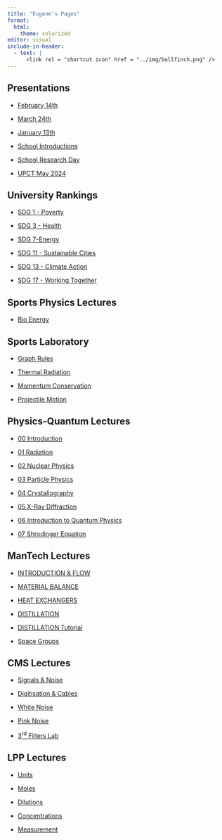 ```yaml
---
title: "Eugene's Pages"
format: 
  html:
    theme: solarized
editor: visual
include-in-header:
  - text: |
      <link rel = "shortcut icon" href = "../img/bullfinch.png" />
---
```


## Presentations

-   [February 14th](https://tud.netlify.app/eut-plus/workshop-kickoff-feb14-2025.html){target="_blank"}

-   [March 24th](https://tud.netlify.app/phys-clin-discipline){target="_blank"}

-   [January 13th](https://tud.netlify.app/organisational-change.html){target="_blank"}

-   [School Introductions](https://tud.netlify.app/school-c){target="_blank"}

-   [School Research Day](https://tud.netlify.app/school-c-research){target="_blank"}

-   [UPCT May 2024](https://tud.netlify.app/cartegena-May-2024.html){target="_blank"}

## University Rankings

-   [SDG 1 - Poverty](https://tud.netlify.app/poverty#1)

-   [SDG 3 - Health](https://tud.netlify.app/health.html#1)

-   [SDG 7-Energy](https://tud.netlify.app/energy#1)

-   [SDG 11 - Sustainable Cities](https://tud.netlify.app/sustainable.html#1)

-   [SDG 13 - Climate Action](https://tud.netlify.app/climate#1)

-   [SDG 17 - Working Together](https://tud.netlify.app/working-together.html)

## Sports Physics Lectures

-   [Bio Energy](https://tud.netlify.app/bioenergy1#/title-slide)

## Sports Laboratory

-   [Graph Rules](https://tud.netlify.app/graph-rules#1)

-   [Thermal Radiation](https://tud.netlify.app/wien)

-   [Momentum Conservation](https://tud.netlify.app/collision)

-   [Projectile Motion](https://tud.netlify.app/projectile)

## Physics-Quantum Lectures

-   [00 Introduction](https://tud.netlify.app/lectures/physics-quantum/00-introduction.htm){target="_blank"}

-   [01 Radiation](https://tud.netlify.app/lectures/physics-quantum/01-radiation.html){target="_blank"}

-   [02 Nuclear Physics](https://tud.netlify.app/lectures/physics-quantum/02-nuclear.html){target="_blank"}

-   [03 Particle Physics](https://tud.netlify.app/lectures/physics-quantum/03-particle.html){target="_blank"}

-   [04 Crystallography](https://tud.netlify.app/lectures/physics-quantum/04-xtals.html){target="_blank"}

-   [05 X-Ray Diffraction](https://tud.netlify.app/lectures/physics-quantum/05-crystals-x-ray-diffraction.html){target="_blank"}

-   [06 Introduction to Quantum Physics](https://tud.netlify.app/lectures/physics-quantum/04-xtals.html){target="_blank"}

-   [07 Shrodinger Equation](https://tud.netlify.app/lectures/physics-quantum/04-xtals.html){target="_blank"}

## ManTech Lectures

-   [INTRODUCTION & FLOW](https://tud.netlify.app/lectures/mantech/02-introduction-flow-diagrams.pdf)

-   [MATERIAL BALANCE](https://tud.netlify.app/lectures/mantech/01-material-balance.pdf)

-   [HEAT EXCHANGERS](https://tud.netlify.app/lectures/mantech/03-heat-exchangers.pdf)

-   [DISTILLATION](https://tud.netlify.app/lectures/mantech/04-distillation.pdf)

-   [DISTILLATION Tutorial](https://tud.netlify.app/lectures/mantech/04-distil-tutorial.pdf)

-   [Space Groups](https://tud.netlify.app/lectures/mantech/space-groups/)

## CMS Lectures

-   [Signals & Noise](https://tud.netlify.app/lectures/cms/01-signals-noise.pdf)

-   [Digitisation & Cables](https://tud.netlify.app/lectures/cms/02-digitisation-cables.pdf)

-   [White Noise](https://tud.netlify.app/lectures/cms/Whitenoisesound.wav)

-   [Pink Noise](https://tud.netlify.app/lectures/cms/pink_noise.wav)

-   [3<sup>rd</sup> Filters Lab](https://tud.netlify.app/lectures/cms/filters-lab.zip)

## LPP Lectures

-   [Units](https://tud.netlify.app/lectures/lpp/03-units.pdf)

-   [Moles](https://tud.netlify.app/lectures/lpp/04-moles-molarity-solutions.pdf)

-   [Dilutions](https://tud.netlify.app/lectures/lpp/05-dilutions.pdf)

-   [Concentrations](https://tud.netlify.app/lectures/lpp/06_Concentrations.pdf)

-   [Measurement](https://tud.netlify.app/lectures/lpp/07-measurement.pdf)
